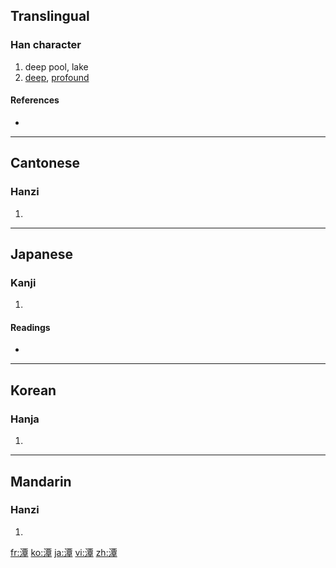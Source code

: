 ==Translingual==

===Han character===
{{Han char|rn=85|rad=水|as=12|sn=15|four=3114<sub>6</sub>|canj=水一田十 (EMWJ)}}

# deep pool, lake
# [[deep]], [[profound]]

====References====
* {{Han ref|kx=0650.130|dkj=18271|dj=1060.150|hdz=31738.020|uh=6F6D|ud=28525|bh=BCE6|bd=48358}}

----

==Cantonese==

===Hanzi===
{{yue-hanzi|jyut=|y=taam4}}

# {{defn|Cantonese}}

----

==Japanese==

===Kanji===
{{ja-kanji|grade=|rs=水12}}

# {{defn|Japanese}}

====Readings====
* {{ja-readings|on=[[たん]] (tan), [[しん]] (shin)|kun=[[ふち]] (fuchi), [[ふかい]] (fukai)}}

----

==Korean==

===Hanja===
{{ko-hanja|hangeul=담|eumhun=|rv=dam|mr=tam|y=tam}}

# {{defn|Korean}}

----

==Mandarin==

===Hanzi===
{{cmn-hanzi|pin=[[dàn]] ([[dan4]]), [[tán]] ([[tan2]]), [[xún]] ([[xun2]]), [[yǐn]] ([[yin3]])|wg=tan<sup>4</sup>, t'an<sup>2</sup>, hsün<sup>2</sup>, yin<sup>3</sup>}}

# {{defn|Mandarin}}

[[fr:潭]]
[[ko:潭]]
[[ja:潭]]
[[vi:潭]]
[[zh:潭]]